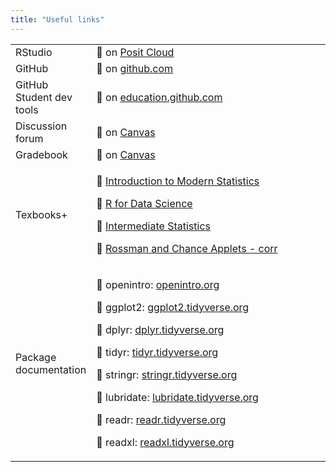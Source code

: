 ```yaml
---
title: "Useful links"
---
```


+--------------------------+-------------------------------------------------------------------------------------------------------------------------------------------------------------------------------------------------------------+---+
| RStudio                  | 🔗 on [Posit Cloud](https://posit.cloud/)                                                                                                                                                                   |   |
+--------------------------+-------------------------------------------------------------------------------------------------------------------------------------------------------------------------------------------------------------+---+
| GitHub                   | 🔗 on [github.com](https://github.com)                                                                                                                                                                      |   |
+--------------------------+-------------------------------------------------------------------------------------------------------------------------------------------------------------------------------------------------------------+---+
| GitHub Student dev tools | 🔗 on [education.github.com](https://docs.github.com/en/education/explore-the-benefits-of-teaching-and-learning-with-github-education/github-education-for-students/apply-to-github-education-as-a-student) |   |
+--------------------------+-------------------------------------------------------------------------------------------------------------------------------------------------------------------------------------------------------------+---+
| Discussion forum         | 🔗 on [Canvas](https://canvas.ithaca.edu)                                                                                                                                                                   |   |
+--------------------------+-------------------------------------------------------------------------------------------------------------------------------------------------------------------------------------------------------------+---+
| Gradebook                | 🔗 on [Canvas](https://canvas.duke.edu/courses/26106/gradebook)                                                                                                                                             |   |
+--------------------------+-------------------------------------------------------------------------------------------------------------------------------------------------------------------------------------------------------------+---+
| Texbooks+                | 🔗 [Introduction to Modern Statistics](https://openintro-ims2.netlify.app/)                                                                                                                                 |   |
|                          |                                                                                                                                                                                                             |   |
|                          | 🔗 [R for Data Science](https://r4ds.hadley.nz/)                                                                                                                                                            |   |
|                          |                                                                                                                                                                                                             |   |
|                          | 🔗 [Intermediate Statistics](https://open.umn.edu/opentextbooks/textbooks/1078)                                                                                                                             |   |
|                          |                                                                                                                                                                                                             |   |
|                          | 🔗 [Rossman and Chance Applets - corr](https://www.rossmanchance.com/applets/index2021.html)                                                                                                                |   |
+--------------------------+-------------------------------------------------------------------------------------------------------------------------------------------------------------------------------------------------------------+---+
| Package documentation    | 🔗 openintro: [openintro.org](https://www.rdocumentation.org/packages/openintro/versions/2.4.0)                                                                                                             |   |
|                          |                                                                                                                                                                                                             |   |
|                          | 🔗 ggplot2: [ggplot2.tidyverse.org](https://ggplot2.tidyverse.org/)                                                                                                                                         |   |
|                          |                                                                                                                                                                                                             |   |
|                          | 🔗 dplyr: [dplyr.tidyverse.org](https://dplyr.tidyverse.org/)                                                                                                                                               |   |
|                          |                                                                                                                                                                                                             |   |
|                          | 🔗 tidyr: [tidyr.tidyverse.org](https://tidyr.tidyverse.org/)                                                                                                                                               |   |
|                          |                                                                                                                                                                                                             |   |
|                          | 🔗 stringr: [stringr.tidyverse.org](https://stringr.tidyverse.org/)                                                                                                                                         |   |
|                          |                                                                                                                                                                                                             |   |
|                          | 🔗 lubridate: [lubridate.tidyverse.org](https://lubridate.tidyverse.org/)                                                                                                                                   |   |
|                          |                                                                                                                                                                                                             |   |
|                          | 🔗 readr: [readr.tidyverse.org](https://readr.tidyverse.org/)                                                                                                                                               |   |
|                          |                                                                                                                                                                                                             |   |
|                          | 🔗 readxl: [readxl.tidyverse.org](https://readxl.tidyverse.org/)                                                                                                                                            |   |
+--------------------------+-------------------------------------------------------------------------------------------------------------------------------------------------------------------------------------------------------------+---+
